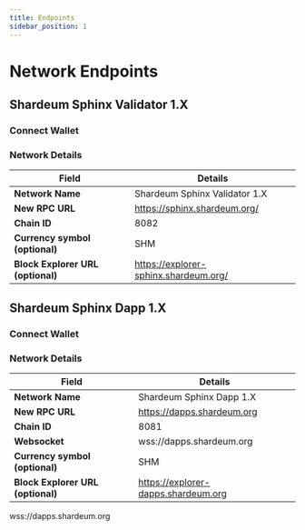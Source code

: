 ```yaml
---
title: Endpoints
sidebar_position: 1
---
```


# Network Endpoints

## Shardeum Sphinx Validator 1.X

### Connect Wallet


<NetworkButton1/>

### Network Details

| **Field**                         	| **Details**               	
|-----------------------------------	|----------------------------
| **Network Name**                  	| Shardeum Sphinx Validator 1.X    	
| **New RPC URL**                   	| https://sphinx.shardeum.org/                    
| **Chain ID**                      	| 8082                        	
| **Currency symbol (optional)**    	| SHM                       	
| **Block Explorer URL (optional)** 	| https://explorer-sphinx.shardeum.org/



## Shardeum Sphinx Dapp 1.X

### Connect Wallet


<NetworkButton0/>

### Network Details

| **Field**                         	| **Details**               	
|-----------------------------------	|----------------------------
| **Network Name**                  	| Shardeum Sphinx Dapp 1.X   	
| **New RPC URL**                   	| https://dapps.shardeum.org                    
| **Chain ID**                      	| 8081                        	
| **Websocket**                      	| wss://dapps.shardeum.org                        	
| **Currency symbol (optional)**    	| SHM                       	
| **Block Explorer URL (optional)** 	| https://explorer-dapps.shardeum.org


wss://dapps.shardeum.org
